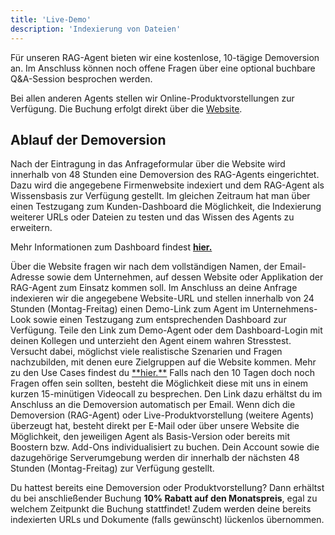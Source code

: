 ```yaml
---
title: 'Live-Demo'
description: 'Indexierung von Dateien'
---
```


Für unseren RAG-Agent bieten wir eine kostenlose, 10-tägige Demoversion an. Im Anschluss können noch offene Fragen über eine optional buchbare Q&A-Session besprochen werden.

<Note>Bei allen anderen Agents stellen wir Online-Produktvorstellungen zur Verfügung. Die Buchung erfolgt direkt über die [Website](https://pzlr.ai/agents).</Note> 

## Ablauf der Demoversion

Nach der Eintragung in das Anfrageformular über die Website wird innerhalb von 48 Stunden eine Demoversion des RAG-Agents eingerichtet. Dazu wird die angegebene Firmenwebsite indexiert und dem RAG-Agent als Wissensbasis zur Verfügung gestellt. Im gleichen Zeitraum hat man über einen Testzugang zum Kunden-Dashboard die Möglichkeit, die Indexierung weiterer URLs oder Dateien zu testen und das Wissen des Agents zu erweitern.

Mehr Informationen zum Dashboard findest <a href="/dashboard/urls">**hier.**</a>

<Steps>
  <Step title="Anfrage über die Website">
    Über die Website fragen wir nach dem vollständigen Namen, der Email-Adresse sowie dem Unternehmen, auf dessen Website oder Applikation der RAG-Agent zum Einsatz kommen soll.
  </Step>
  <Step title="Demo-Einrichtung">
    Im Anschluss an deine Anfrage indexieren wir die angegebene Website-URL und stellen innerhalb von 24 Stunden (Montag-Freitag) einen Demo-Link zum Agent im Unternehmens-Look sowie einen Testzugang zum entsprechenden Dashboard zur Verfügung.
  </Step>
  <Step title="10-Tage-Stresstest">
    Teile den Link zum Demo-Agent oder dem Dashboard-Login mit deinen Kollegen und unterzieht den Agent einem wahren Stresstest. Versucht dabei, möglichst viele realistische Szenarien und Fragen nachzubilden, mit denen eure Zielgruppen auf die Website kommen. Mehr zu den Use Cases findest du <a href="/pages/rag-agent/usecases">**hier.**</a>
  </Step>
  <Step title="Q&A-Session">
    Falls nach den 10 Tagen doch noch Fragen offen sein sollten, besteht die Möglichkeit diese mit uns in einem kurzen 15-minütigen Videocall zu besprechen. Den Link dazu erhältst du im Anschluss an die Demoversion automatisch per Email.
  </Step>
  <Step title="Buchung des Agents (und Booster)">
    Wenn dich die Demoversion (RAG-Agent) oder Live-Produktvorstellung (weitere Agents) überzeugt hat, besteht direkt per E-Mail oder über unsere Website die Möglichkeit, den jeweiligen Agent als Basis-Version oder bereits mit Boostern bzw. Add-Ons individualisiert zu buchen. Dein Account sowie die dazugehörige Serverumgebung werden dir innerhalb der nächsten 48 Stunden (Montag-Freitag) zur Verfügung gestellt.
  </Step>
</Steps>

<Tip>Du hattest bereits eine Demoversion oder Produktvorstellung? Dann erhältst du bei anschließender Buchung **10% Rabatt auf den Monatspreis**, egal zu welchem Zeitpunkt die Buchung stattfindet! Zudem werden deine bereits indexierten URLs und Dokumente (falls gewünscht) lückenlos übernommen.</Tip> 
